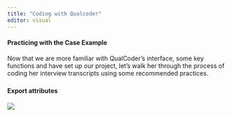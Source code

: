 ```yaml
---
title: "Coding with Qualcoder"
editor: visual
---
```


#### Practicing with the Case Example

Now that we are more familiar with QualCoder's interface, some key functions and have set up our project, let's walk her through the process of coding her interview transcripts using some recommended practices.

##### 

#### **Export attributes**

![](images/export-attributes-csv.png)
